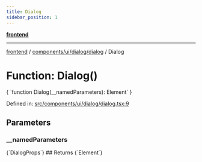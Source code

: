 ```yaml
---
title: Dialog
sidebar_position: 1
---
```



[**frontend**](../../../../..)

***

[frontend](../../../../..) / [components/ui/dialog/dialog](..) / Dialog

# Function: Dialog()

<CodeBlock language="ts">
{ `function Dialog(__namedParameters): Element` }
</CodeBlock>

Defined in: [src/components/ui/dialog/dialog.tsx:9](https://github.com/svsticky/CommitteeClash/blob/8a31d8fc8422df670b3b4cb3b5fd558ecdeabb90/frontend/src/components/ui/dialog/dialog.tsx#L9)

## Parameters

### \_\_namedParameters
<CodeBlock language="ts">
{`DialogProps`}
</CodeBlock>
## Returns
<CodeBlock language="ts">
{`Element`}
</CodeBlock>